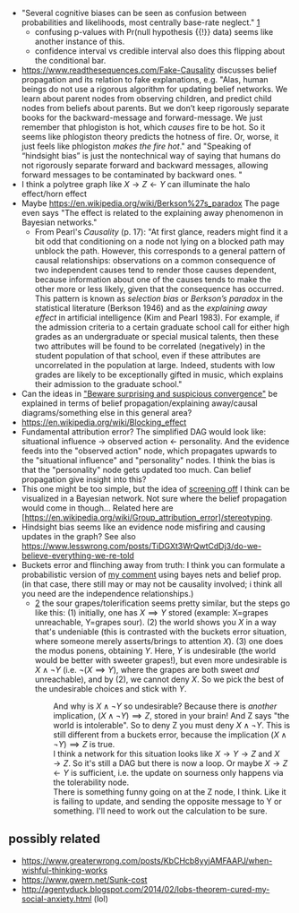 * "Several cognitive biases can be seen as confusion between probabilities and likelihoods, most centrally base-rate neglect." [https://www.greaterwrong.com/posts/tp4rEtQqRshPavZsr/learn-bayes-nets]
** confusing p-values with Pr(null hypothesis {{!}} data) seems like another instance of this.
** confidence interval vs credible interval also does this flipping about the conditional bar.
* https://www.readthesequences.com/Fake-Causality discusses belief propagation and its relation to fake explanations, e.g. "Alas, human beings do not use a rigorous algorithm for updating belief networks. We learn about parent nodes from observing children, and predict child nodes from beliefs about parents. But we don’t keep rigorously separate books for the backward-message and forward-message. We just remember that phlogiston is hot, which ''causes'' fire to be hot. So it seems like phlogiston theory predicts the hotness of fire. Or, worse, it just feels like phlogiston ''makes the fire hot''." and "Speaking of “hindsight bias” is just the nontechnical way of saying that humans do not rigorously separate forward and backward messages, allowing forward messages to be contaminated by backward ones. "
* I think a polytree graph like <math>X\rightarrow Z \leftarrow Y</math> can illuminate the halo effect/horn effect
* Maybe https://en.wikipedia.org/wiki/Berkson%27s_paradox The page even says "The effect is related to the explaining away phenomenon in Bayesian networks."
** From Pearl's ''Causality'' (p. 17): "At first glance, readers might find it a bit odd that conditioning on a node not lying on a blocked path may unblock the path. However, this corresponds to a general pattern of causal relationships: observations on a common consequence of two independent causes tend to render those causes dependent, because information about one of the causes tends to make the other more or less likely, given that the consequence has occurred. This pattern is known as ''selection bias'' or ''Berkson’s paradox'' in the statistical literature (Berkson 1946) and as the ''explaining away effect'' in artificial intelligence (Kim and Pearl 1983). For example, if the admission criteria to a certain graduate school call for either high grades as an undergraduate or special musical talents, then these two attributes will be found to be correlated (negatively) in the student population of that school, even if these attributes are uncorrelated in the population at large. Indeed, students with low grades are likely to be exceptionally gifted in music, which explains their admission to the graduate school."
* Can the ideas in [http://effective-altruism.com/ea/st/beware_surprising_and_suspicious_convergence/ "Beware surprising and suspicious convergence"] be explained in terms of belief propagation/explaining away/causal diagrams/something else in this general area?
* https://en.wikipedia.org/wiki/Blocking_effect
* Fundamental attribution error? The simplified DAG would look like: situational influence → observed action ← personality. And the evidence feeds into the "observed action" node, which propagates upwards to the "situational influence" and "personality" nodes. I think the bias is that the "personality" node gets updated too much. Can belief propagation give insight into this?
* This one might be too simple, but the idea of [https://wiki.lesswrong.com/wiki/Screening_off screening off] I think can be visualized in a Bayesian network. Not sure where the belief propagation would come in though... Related here are [https://en.wikipedia.org/wiki/Group_attribution_error]/stereotyping.
* Hindsight bias seems like an evidence node misfiring and causing updates in the graph? See also https://www.lesswrong.com/posts/TiDGXt3WrQwtCdDj3/do-we-believe-everything-we-re-told
* Buckets error and flinching away from truth: I think you can formulate a probabilistic version of [https://www.greaterwrong.com/posts/EEv9JeuY5xfuDDSgF/flinching-away-from-truth-is-often-about-protecting-the/comment/D6WcJW4zpCT5WhG4T my comment] using bayes nets and belief prop. (in that case, there still may or may not be causality involved; i think all you need are the independence relationships.)
** [http://mindingourway.com/see-the-dark-world/] the sour grapes/tolerification seems pretty similar, but the steps go like this: (1) initially, one has <math>X \implies Y</math> stored (example: X=grapes unreachable, Y=grapes sour). (2) the world shows you <math>X</math> in a way that's undeniable (this is contrasted with the buckets error situation, where someone merely asserts/brings to attention <math>X</math>). (3) one does the modus ponens, obtaining <math>Y</math>. Here, <math>Y</math> is undesirable (the world would be better with sweeter grapes!), but even more undesirable is <math>X \wedge \neg Y</math> (i.e. <math>\neg(X\implies Y)</math>, where the grapes are both sweet ''and'' unreachable), and by (2), we cannot deny <math>X</math>. So we pick the best of the undesirable choices and stick with <math>Y</math>.
:: And why is <math>X \wedge \neg Y</math> so undesirable? Because there is ''another'' implication, <math>(X \wedge \neg Y) \implies Z</math>, stored in your brain! And Z says "the world is intolerable". So to deny Z you must deny <math>X \wedge \neg Y</math>. This is still different from a buckets error, because the implication <math>(X \wedge \neg Y) \implies Z</math> is true.
:: I think a network for this situation looks like <math>X\to Y\to Z</math> and <math>X\to Z</math>. So it's still a DAG but there is now a loop. Or maybe <math>X \rightarrow Z \leftarrow Y</math> is sufficient, i.e. the update on sourness only happens via the tolerability node.
:: There is something funny going on at the Z node, I think. Like it is failing to update, and sending the opposite message to Y or something. I'll need to work out the calculation to be sure.

==possibly related==

* https://www.greaterwrong.com/posts/KbCHcb8yyjAMFAAPJ/when-wishful-thinking-works
* https://www.gwern.net/Sunk-cost
* http://agentyduck.blogspot.com/2014/02/lobs-theorem-cured-my-social-anxiety.html (lol)

